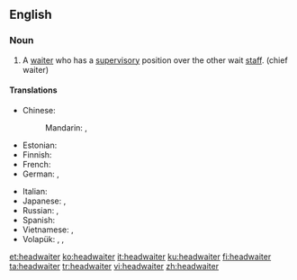 ==English==

===Noun===
{{en-noun}}

# A [[waiter]] who has a [[supervisory]] position over the other wait [[staff]]. (chief waiter)

====Translations====
{{trans-top|main supervisory waiter}}
* Chinese:
*: Mandarin: {{t|cmn|服務生領班|sc=Hani}}, {{t|cmn|服务生领班|tr=fúwùshēng lǐngbān|sc=Hani}}
* Estonian: {{t|et|ülemkelner}}
* Finnish: {{t+|fi|hovimestari}}
* French: {{t+|fr|maître d’hôtel|m}}
* German: {{t+|de|Oberkellner|m}}, {{t|de|Oberkellnerin|f}}
{{trans-mid}}
* Italian: {{t|it|capocameriere|m}}
* Japanese: {{t|ja|ボーイ長|tr=bōi-chō|sc=Jpan}}, {{t|ja|給仕長|tr=きゅうじちょう, kyūjichō|sc=Jpan}}
* Russian: {{t+|ru|метрдоте́ль|m|tr=mɛtrdotɛ́lʹ}}, {{t+|ru|метрдоте́ль|m|tr=metrdotɛ́lʹ}}
* Spanish: {{t|es|jefe de comedor|m}}
* Vietnamese: {{t+|vi|đầu bếp|alt=người đầu bếp}}, {{t+|vi|đầu bếp}}
* Volapük: {{qualifier|♂♀}} {{t+|vo|lebötan}}, {{qualifier|♂}} {{t|vo|hilebötan}}, {{qualifier|♀}} {{t|vo|jilebötan}}
{{trans-bottom}}

[[et:headwaiter]]
[[ko:headwaiter]]
[[it:headwaiter]]
[[ku:headwaiter]]
[[fi:headwaiter]]
[[ta:headwaiter]]
[[tr:headwaiter]]
[[vi:headwaiter]]
[[zh:headwaiter]]